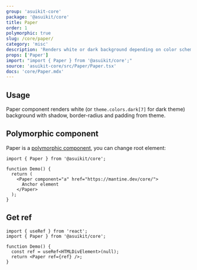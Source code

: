 ```yaml
---
group: 'asuikit-core'
package: '@asuikit/core'
title: Paper
order: 1
polymorphic: true
slug: /core/paper/
category: 'misc'
description: 'Renders white or dark background depending on color scheme'
props: ['Paper']
import: "import { Paper } from '@asuikit/core';"
source: 'asuikit-core/src/Paper/Paper.tsx'
docs: 'core/Paper.mdx'
---
```



## Usage

Paper component renders white (or `theme.colors.dark[7]` for dark theme)
background with shadow, border-radius and padding from theme.

<Demo data={PaperDemos.configurator} />

## Polymorphic component

Paper is a [polymorphic component](/guides/polymorphic/), you can change root element:

```tsx
import { Paper } from '@asuikit/core';

function Demo() {
  return (
    <Paper component="a" href="https://mantine.dev/core/">
      Anchor element
    </Paper>
  );
}
```

## Get ref

```tsx
import { useRef } from 'react';
import { Paper } from '@asuikit/core';

function Demo() {
  const ref = useRef<HTMLDivElement>(null);
  return <Paper ref={ref} />;
}
```
